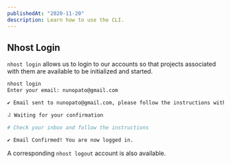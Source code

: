 ```yaml
---
publishedAt: "2020-11-20"
description: Learn how to use the CLI.
---
```


## Nhost Login

`nhost login` allows us to login to our accounts so that projects associated with them are available to be initialized and started.

```bash
nhost login
Enter your email: nunopato@gmail.com

✔ Email sent to nunopato@gmail.com, please follow the instructions within it

⠼ Waiting for your confirmation

# Check your inbox and follow the instructions

✔ Email Confirmed! You are now logged in.
```

A corresponding `nhost logout` account is also available.
